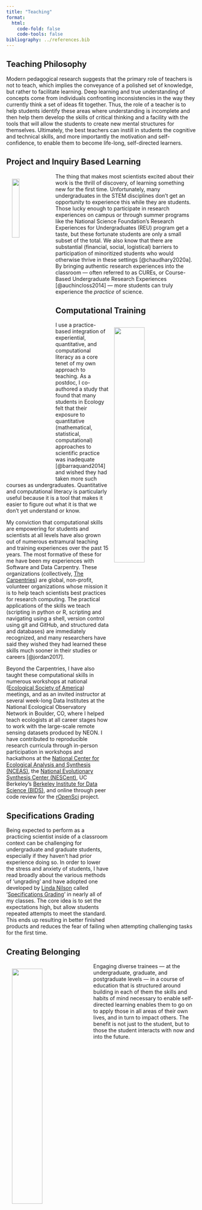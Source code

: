 ```yaml
---
title: "Teaching"
format: 
  html:
    code-fold: false
    code-tools: false
bibliography: ../references.bib
---
```


## Teaching Philosophy

Modern pedagogical research suggests that the primary role of teachers is not to teach, which implies the conveyance of a polished set of knowledge, but rather to facilitate learning. Deep learning and true understanding of concepts come from individuals confronting inconsistencies in the way they currently think a set of ideas fit together. Thus, the role of a teacher is to help students identify these areas where understanding is incomplete and then help them develop the skills of critical thinking and a facility with the tools that will allow the students to create new mental structures for themselves. Ultimately, the best teachers can instill in students the cognitive and technical skills, and more importantly the motivation and self-confidence, to enable them to become life-long, self-directed learners. 

## Project and Inquiry Based Learning

<img src="dbh_redwoods.jpg" align = "left" width = 20% style="margin:15px">The thing that makes most scientists excited about their work is the thrill of discovery, of learning something new for the first time. Unfortunately, many undergraduates in the STEM disciplines don't get an opportunity to experience this while they are students. Those lucky enough to participate in research experiences on campus or through summer programs like the National Science Foundation's Research Experiences for Undergraduates (REU) program get a taste, but these fortunate students are only a small subset of the total. We also know that there are substantial (financial, social, logistical) barriers to participation of minoritized students who would otherwise thrive in these settings [@chaudhary2020a]. By bringing authentic research experiences into the classroom --- often referred to as CUREs, or Course-Based Undergraduate Research Experiences [@auchincloss2014] --- more students can truly experience the *practice* of science. 

## Computational Training

<img src="classroom_data.jpg" align = "right" width = 40% style="margin:15px">I use a practice-based integration of experiential, quantitative, and computational literacy as a core tenet of my own approach to teaching. As a postdoc, I co-authored a study that found that many students in Ecology felt that their exposure to quantitative (mathematical, statistical, computational) approaches to scientific practice was inadequate [@barraquand2014] and wished they had taken more such courses as undergraduates. Quantitative and computational literacy is particularly useful because it is a tool that makes it easier to figure out what it is that we don't yet understand or know. 

My conviction that computational skills are empowering for students and scientists at all levels have also grown out of numerous extramural teaching and training experiences over the past 15 years. The most formative of these for me have been my experiences with Software and Data Carpentry. These organizations (collectively, [The Carpentries](https://carpentries.org)) are global, non-profit, volunteer organizations whose mission it is to help teach scientists best practices for research computing. The practical applications of the skills we teach (scripting in python or R, scripting and navigating using a shell, version control using git and GitHub, and structured data and databases) are immediately recognized, and many researchers have said they wished they had learned these skills much sooner in their studies or careers [@jordan2017].

Beyond the Carpentries, I have also taught these computational skills in numerous workshops at national ([Ecological Society of America](https://www.esa.org)) meetings, and as an invited instructor at several week-long Data Institutes at the National Ecological Observatory Network in Boulder, CO, where I helped teach ecologists at all career stages how to work with the large-scale remote sensing datasets produced by NEON. I have contributed to reproducible research curricula through in-person participation in workshops and hackathons at the [National Center for Ecological Analysis and Synthesis (NCEAS)](https://www.nceas.ucsb.edu), the [National Evolutionary Synthesis Center (NESCent)](https://nescent.org), UC Berkeley's [Berkeley Institute for Data Science (BIDS)](https://bids.berkeley.edu), and online through peer code review for the [rOpenSci](https://ropensci.org/) project.

## Specifications Grading

Being expected to perform as a practicing scientist inside of a classroom context can be challenging for undergraduate and graduate students, especially if they havenʻt had prior experience doing so. In order to lower the stress and anxiety of students, I have read broadly about the various methods of 'ungrading' and have adopted one developed by [Linda Nilson](http://www.lindanilson.com) called '[Specifications Grading](https://styluspub.presswarehouse.com/browse/book/9781620362426/Specifications-Grading)' in nearly all of my classes. The core idea is to set the expectations high, but allow students repeated attempts to meet the standard. This ends up resulting in better finished products and reduces the fear of failing when attempting challenging tasks for the first time.

## Creating Belonging

<img src="california_ecology.jpg" align = "left" width = 40% style="margin:15px">Engaging diverse trainees --- at the undergraduate, graduate, and postgraduate levels --- in a course of education that is structured around building in each of them the skills and habits of mind necessary to enable self-directed learning enables them to go on to apply those in all areas of their own lives, and in turn to impact others. The benefit is not just to the student, but to those the student interacts with now and into the future.

